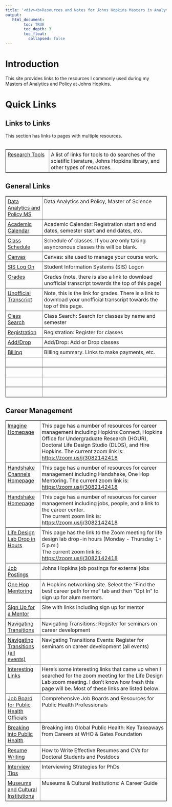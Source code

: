 ---
title: '<div><b>Resources and Notes for Johns Hopkins Masters in Analytics and Policy</b> </div>'
output:
   html_document:
        toc: TRUE
        toc_depth: 3
        toc_float:
          collapsed: false
---

<style>
  table {
    border-collapse: collapse;
  }

  th, td {
    padding: 5px;
  }
</style>


<!--
*
* introduction
*
-->

<h1>Introduction</h1>
This site provides links to the resources I commonly used during my Masters of Analytics and Policy at Johns Hopkins.
<h1>Quick Links</h1>

<!--
*
* Links to Links
*
-->

<h2>Links to Links</h2>
This section has links to pages with multiple resources.
<br/><br/>
<table border="1" width="100%">
  <!-- research tools -->
  <tr>
    <td valign="top" width="20%">
      <a href="./research-tools.html"><nobr>Research&nbsp;Tools</nobr></a>&nbsp;&nbsp;
    </td>
    <td valign="top">
      A list of links for tools to do searches of the scietific literature, Johns Hopkins library, and other types of resources.  
    </td>
  </tr>
</table>

<!--
*
* General Links
*
-->

<h2>General Links</h2>
<table border="1" width="100%">

  <!-- data analytics and policy, master of science -->
  <tr>
    <td valign="top" width="20%">
      <a href="https://e-catalogue.jhu.edu/arts-sciences/advanced-academic-programs/programs/center-advanced-governmental-studies/data-analytics-policy-master-science/#requirementstext">Data Analytics and Policy MS</a>&nbsp;&nbsp;&nbsp;
    </td>
    <td valign="top">
      Data Analytics and Policy, Master of Science
    </td>
  </tr>

  <!-- academic calendar -->
  <tr>
    <td valign="top" width="20%">
      <a href="https://advanced.jhu.edu/student-resources/academic-calendar/">Academic Calendar</a>&nbsp;&nbsp;&nbsp;
    </td>
    <td valign="top">
      Academic Calendar: Registration start and end dates, semester start and end dates, etc.
    </td>
  </tr>

  <!-- class schedule -->
  <tr>
    <td valign="top" width="20%">
      <a href="https://sis.jhu.edu/sswf/SSS/EntityClassSchedule/SSS_StudentClassScheduleOverView.aspx?CalledFrom=FromWeekCal">Class Schedule</a>&nbsp;&nbsp;&nbsp;
    </td>
    <td valign="top">
      Schedule of classes. If you are only taking asyncronous classes this will be blank.  
    </td>
  </tr>

  <!-- canvas -->
  <tr>
    <td valign="top" width="20%">
      <a href="http://canvas.jhu.edu">Canvas</a>&nbsp;&nbsp;&nbsp;
    </td>
    <td valign="top">
      Canvas: site used to manage your course work. 
    </td>
  </tr>

  <!-- sis log on -->
  <tr>
    <td valign="top" width="20%">
      <a href="https://sis.jhu.edu/">SIS Log On</a>&nbsp;&nbsp;&nbsp;
    </td>
    <td valign="top">
      Student Information Systems (SIS) Logon
    </td>
  </tr>

  <!-- grades -->
  <tr>
    <td valign="top" width="20%">
      <a href="https://sis.jhu.edu/sswf/SSS/ViewGradesByAP/SSS_ViewGradesByAP.aspx?MyIndex=88311">Grades</a>&nbsp;&nbsp;&nbsp;
    </td>
    <td valign="top">
      Grades (note, there is also a link to download unofficial transcript towards the top of this page)
    </td>
  </tr>

  <!-- unofficial transcript -->
  <tr>
    <td valign="top" width="20%">
      <a href="https://sis.jhu.edu/sswf/SSS/ViewGradesByAP/SSS_ViewGradesByAP.aspx?MyIndex=88311">Unofficial Transcript</a>&nbsp;&nbsp;&nbsp;
    </td>
    <td valign="top">
      Note, this is the link for grades. There is a link to download your unofficial transcript towards the top of this page. 
    </td>
  </tr>

  <!-- class search -->
  <tr>
    <td valign="top" width="20%">
      <a href="https://sis.jhu.edu/sswf/SSS/SearchForClasses/SSS_SearchForClasses.aspx?MyIndex=125106">Class Search</a>&nbsp;&nbsp;&nbsp;
    </td>
    <td valign="top">
      Class Search: Search for classes by name and semester
    </td>
  </tr>

  <!-- registration  -->
  <tr>
    <td valign="top" width="20%">
      <a href="https://sis.jhu.edu/sswf/SSS/SSS_AddDropClasses/SSS_AddDropClasses.aspx?MyIndex=125108">Registration</a>&nbsp;&nbsp;&nbsp;
    </td>
    <td valign="top">
      Registration: Register for classes
    </td>
  </tr>

  <!-- add drop -->
  <tr>
    <td valign="top" width="20%">
      <a href="https://sis.jhu.edu/sswf/SSS/SSS_AddDropClasses/SSS_AddDropClasses.aspx?MyIndex=125108">Add/Drop</a>&nbsp;&nbsp;&nbsp;
    </td>
    <td valign="top">
      Add/Drop: Add or Drop classes
    </td>
  </tr>

  <!-- billing -->
  <tr>
    <td valign="top" width="20%">
      <a href="https://sis.jhu.edu/sswf/v/billing-summary/?MyIndex=88323">Billing</a>&nbsp;&nbsp;&nbsp;
    </td>
    <td valign="top">
      Billing summary. Links to make payments, etc.
    </td>
  </tr>

  <!-- -->
  <tr>
    <td valign="top" width="20%">
      <a href=""></a>&nbsp;&nbsp;&nbsp;
    </td>
    <td valign="top">
      
    </td>
  </tr>

  <!-- -->
  <tr>
    <td valign="top" width="20%">
      <a href=""></a>&nbsp;&nbsp;&nbsp;
    </td>
    <td valign="top">
      
    </td>
  </tr>

  <!-- -->
  <tr>
    <td valign="top" width="20%">
      <a href=""></a>&nbsp;&nbsp;&nbsp;
    </td>
    <td valign="top">
      
    </td>
  </tr>

  <!-- -->
  <tr>
    <td valign="top" width="20%">
      <a href=""></a>&nbsp;&nbsp;&nbsp;
    </td>
    <td valign="top">
      
    </td>
  </tr>


</table>

<!--
*
* Career Management
*
-->

<h2>Career Management</h2>
<table border="1" width="100%">
  <!-- imagin homepage -->
  <tr>
    <td valign="top" width="20%">
      <a href="https://imagine.jhu.edu/">Imagine Homepage</a>&nbsp;&nbsp;&nbsp;
    </td>
    <td valign="top">
      This page has a number of resources for career management including Hopkins Connect, Hopkins Office for Undergraduate Research (HOUR), Doctoral Life Design Studio (DLDS), and Hire Hopkins. The current zoom link is: <a href="https://zoom.us/j/3082142418">https://zoom.us/j/3082142418</a>
    </td>
  </tr>
  <!-- handshake channels homepage -->
  <tr>
    <td valign="top" width="20%">
      <a href="https://imagine.jhu.edu/channels/explore-opportunities-ldl/">Handshake Channels Homepage</a>&nbsp;&nbsp;&nbsp;
    </td>
    <td valign="top">
      This page has a number of resources for career management including Handshake, One Hop Mentoring. The current zoom link is: <a href="https://zoom.us/j/3082142418">https://zoom.us/j/3082142418</a>
    </td>
  </tr>
  <!-- handshake homepage -->
  <tr>
    <td valign="top">
      <a href="https://jhu.joinhandshake.com/explore">Handshake Homepage</a>&nbsp;&nbsp;&nbsp;
    </td>
    <td valign="top">
      This page has a number of resources for career management including jobs, people, and a link to the career center. 
      <br/>
      The current zoom link is: <a href="https://zoom.us/j/3082142418">https://zoom.us/j/3082142418</a>
    </td>
  </tr>
  <!-- link to zoom meeting -->
  <tr>
    <td valign="top">
      <a href="https://imagine.jhu.edu/channels/life-design-lab/">Life Design Lab Drop in Hours</a>&nbsp;&nbsp;&nbsp;
    </td>
    <td valign="top">
      This page has the link to the Zoom meeting for life design lab drop-in hours (Monday - Thursday 1-5 p.m.)
      <br/>
      The current zoom link is: <a href="https://zoom.us/j/3082142418">https://zoom.us/j/3082142418</a>
    </td>
  </tr>
  <!-- job postings -->
  <tr>
    <td valign="top">
      <a href="https://jhu.joinhandshake.com/stu/postings">Job Postings</a>&nbsp;&nbsp;&nbsp;
    </td>
    <td valign="top">
      Johns Hopkins job postings for external jobs
    </td>
  </tr>
  <!-- one hop -->
  <tr>
    <td valign="top">
      <a href="https://onehop.jhu.edu/hub/main/home-v3">One Hop Mentoring</a>&nbsp;&nbsp;&nbsp;
    </td>
    <td valign="top">
      A Hopkins networking site. Select the "Find the best career path for me" tab and then "Opt In" to sign up for alum mentors. 
    </td>
  </tr>
  <!-- sign up for mentor -->
  <tr>
    <td valign="top">
      <a href="https://imagine.jhu.edu/channels/getting-curious-for-the-jhu-community/">Sign Up for a Mentor</a>&nbsp;&nbsp;&nbsp;
    </td>
    <td valign="top">
      Site with links including sign up for mentor
    </td>
  </tr>
  <!-- navigating transitions -->
  <tr>
    <td valign="top">
      <a href="https://imagine.jhu.edu/navigating-transitions/">Navigating Transitions</a>&nbsp;&nbsp;&nbsp;
    </td>
    <td valign="top">
      Navigating Transitions: Register for seminars on career development
    </td>
  </tr>
  <!-- navigating transitions -->
  <tr>
    <td valign="top">
      <a href="https://imagine.jhu.edu/events/navigating-transitions/">Navigating Transitions (all events)</a>&nbsp;&nbsp;&nbsp;
    </td>
    <td valign="top">
      Navigating Transitions Events: Register for seminars on career development (all events)
    </td>
  </tr>
  <!-- interesting links -->
  <tr>
    <td valign="top">
      <a href="https://imagine.jhu.edu/search/?type=&s=https%3A%2F%2Fzoom.us%2Fj%2F3082142418">Interesting Links</a>&nbsp;&nbsp;&nbsp;
    </td>
    <td valign="top">
      Here's some interesting links that came up when I searched for the zoom meeting for the Life Design Lab zoom meeting. I don't know how fresh this page will be. 
      Most of these links are listed below.
    </td>
  </tr>
  <!-- job boards for public health professionals -->
  <tr>
    <td valign="top">
      <a href="https://imagine.jhu.edu/resources/comprehensive-job-boards-and-resources-for-public-health-professionals/">Job Board for Public Health Officials</a>&nbsp;&nbsp;&nbsp;
    </td>
    <td valign="top">
      Comprehensive Job Boards and Resources for Public Health Professionals
    </td>
  </tr>
  <!-- breaking into global public health -->
  <tr>
    <td valign="top">
      <a href="https://imagine.jhu.edu/resources/189585/">Breaking into Public Health</a>&nbsp;&nbsp;&nbsp;
    </td>
    <td valign="top">
      Breaking into Global Public Health: Key Takeaways from Careers at WHO & Gates Foundation
    </td>
  </tr>
  <!-- resume writing -->
  <tr>
    <td valign="top">
      <a href="https://imagine.jhu.edu/resources/how-to-write-effective-resumes-and-cvs-for-doctoral-students-and-postdocs/">Resume Writing</a>&nbsp;&nbsp;&nbsp;
    </td>
    <td valign="top">
      How to Write Effective Resumes and CVs for Doctoral Students and Postdocs
    </td>
  </tr>
  <!-- interview tips -->
  <tr>
    <td valign="top">
      <a href="https://imagine.jhu.edu/resources/interviewing-strategies-for-phds/">Interview Tips</a>&nbsp;&nbsp;&nbsp;
    </td>
    <td valign="top">
      Interviewing Strategies for PhDs
    </td>
  </tr>
  <!-- museums and cultural institutions -->
  <tr>
    <td valign="top">
      <a href="https://imagine.jhu.edu/resources/museums-cultural-institutions-a-career-guide/">Museums and Cultural Institutions</a>&nbsp;&nbsp;&nbsp;
    </td>
    <td valign="top">
      Museums & Cultural Institutions: A Career Guide 
    </td>
  </tr>
</table>



